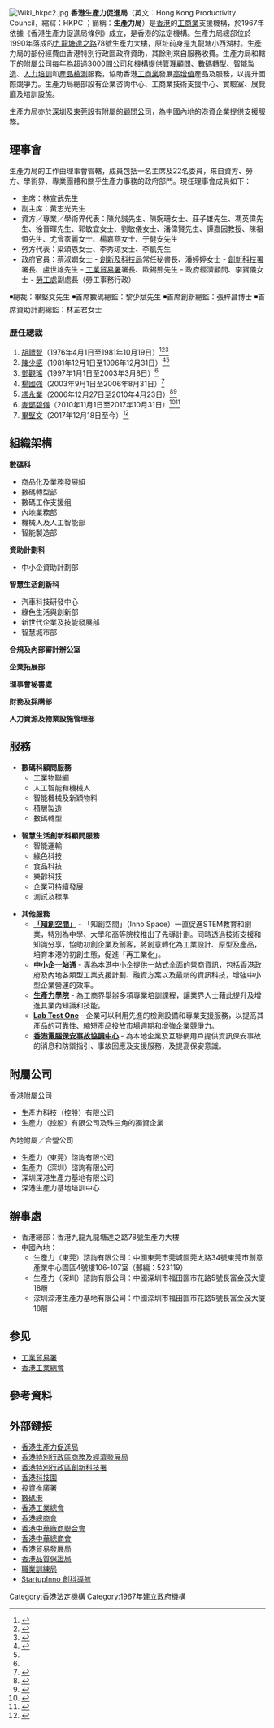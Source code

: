 {{multiple issues|
{{external links|time=2019-08-14T04:00:32+00:00}}
{{trivia|time=2019-08-14T04:00:32+00:00}}
{{more footnotes|time=2019-08-14T04:00:32+00:00}}
}}
{{香港公營機構基礎資訊
|中文機構名稱=香港生產力促進局
|英文機構名稱=Hong Kong Productivity Council
|機構標誌=HKPC logo chi.png
|標誌大小=250px
|首長職銜=主席
|首長姓名=[[林宣武|林宣武]]{{GBSHK}}{{JP}}
|副首長職銜=副主席
|副首長姓名=黃志光
|副首長職銜2=總裁
|副首長姓名2=畢堅文
|成立年份=1967年
|法律基礎=第1116章《香港生產力促進局條例》
|聯繫部門=
|類型=法定機構
|總部={{HK}}[[九龍|九龍]][[九龍塘|九龍塘]][[達之路|達之路]]78號生產力大樓
|網站={{Official website|https://www.hkpc.org/zh-HK|官方網站}}
}}

[[File:Wiki_hkpc2.jpg|thumb]]
'''香港生產力促進局'''（英文：Hong Kong Productivity Council，縮寫：HKPC ；簡稱：'''生產力局'''）是[[香港|香港]]的[[工商業|工商業]]支援機構，於1967年依據《香港生產力促進局條例》成立，是香港的法定機構。生產力局總部位於1990年落成的[[九龍塘|九龍塘]][[達之路|達之路]]78號生產力大樓，原址前身是九龍塘小西湖村。生產力局的部份經費由香港特別行政區政府資助，其餘則來自服務收費。生產力局和轄下的附屬公司每年為超過3000間公司和機構提供[[管理顧問|管理顧問]]、[[數碼轉型|數碼轉型]]、[[智能製造|智能製造]]、[[人力培訓|人力培訓]]和[[產品檢測|產品檢測]]服務，協助香港[[工商業|工商業]]發展[[高增值|高增值]]產品及服務，以提升國際競爭力。生產力局總部設有企業咨詢中心、工商業技術支援中心、實驗室、展覽廳及培訓設施。

生產力局亦於[[深圳|深圳]]及[[東莞|東莞]]設有附屬的[[顧問公司|顧問公司]]，為中國內地的港資企業提供支援服務。

==理事會==
生產力局的工作由理事會管轄，成員包括一名主席及22名委員，來自資方、勞方、學術界、專業團體和關乎生產力事務的政府部門。現任理事會成員如下：

*主席：林宣武先生
*副主席：黃志光先生
*資方／專業／學術界代表：陳允誠先生、陳婉珊女士、莊子雄先生、馮英偉先生、徐晉暉先生、郭敏宜女士、劉敏儀女士、潘偉賢先生、譚嘉因教授、陳祖恒先生、尤曾家麗女士、楊嘉燕女士、于健安先生
*勞方代表：梁頌恩女士、李秀琼女士、李凱先生
*政府官員：蔡淑嫻女士 - [[創新及科技局|創新及科技局]]常任秘書長、潘婷婷女士 - [[創新科技署|創新科技署]]署長、盧世雄先生 - [[工業貿易署|工業貿易署]]署長、歐錫熊先生 - 政府經濟顧問、李寶儀女士 - [[勞工處|勞工處]]副處長（勞工事務行政）

◾總裁：畢堅文先生
◾首席數碼總監：黎少斌先生
◾首席創新總監：張梓昌博士
◾首席資助計劃總監：林芷君女士

=== 歷任總裁 ===
{{Expand list}}
<!--
#[[紐敦_(管理人員)|紐敦]]（1967年4月1日至）
#[[廖偉韜|廖偉韜]]（1969年至1976年3月31日）<ref name="liu2wil"/>-->
#[[胡禮智|胡禮智]]（1976年4月1日至1981年10月19日）<ref name="liu2wil">{{cite news|title=韋禮時博士將出任生產力促進中心執行幹事|date=1976-04-12|publisher=工商晚報|page=第七版}}</ref><ref name="wil2wu">{{cite news|title=生產力促進中心主席 介紹胡禮智博士出任新執行幹事|date=1976-08-11|publisher=工商晚報|page=第二版}}</ref><ref>{{cite news|title=胡禮智博士獲委任政府科學僱問|date=1981-10-20|publisher=香港工商日報|page=第七版}}</ref>
#[[陳少感|陳少感]]（1981年12月1日至1996年12月31日）<ref>{{cite news|title=生產力促進中心 陳少感任執行幹事 代替胡禮智博士空缺|date=1981-10-24|publisher=香港工商日報|page=第五版}}</ref><ref name="itc"/>
#[[鄧觀瑤|鄧觀瑤]]（1997年1月1日至2003年3月8日）<ref name="itc"/>
#[[楊國強_(香港)|楊國強]]（2003年9月1日至2006年8月31日）<ref name="itc">{{Cite web |url=https://www.legco.gov.hk/yr09-10/chinese/pac/reports/53/app_14.pdf |title=香港生產力促進局企業管治及行政事宜 |work=創新科技署 |via=香港立法會 |date= 2009-12-28 |access-date=2022-01-20 |archive-date=2019-10-30 |archive-url=https://web.archive.org/web/20191030190639/https://www.legco.gov.hk/yr09-10/chinese/pac/reports/53/app_14.pdf |dead-url=no }}</ref>
#[[馮永業|馮永業]]（2006年12月27日至2010年4月23日）<ref>{{Cite web |url=https://www.hkpc.org/zh-HK/about-us/media-centre/press-releases/2006/the-hong-kong-productivity-council-announces-executive-director-appointment |title=香港生產力促進局公布總裁任命 |work=香港生產力促進局 |date=2006-11-03 |access-date=2022-01-20 |archive-date=2022-01-20 |archive-url=https://web.archive.org/web/20220120123627/https://www.hkpc.org/zh-HK/about-us/media-centre/press-releases/2006/the-hong-kong-productivity-council-announces-executive-director-appointment |dead-url=no }}</ref><ref>{{Cite web |url=https://www.hkpc.org/zh-HK/about-us/media-centre/press-releases/2010/2010-04-23-10-23-18 |title=生產力促進局總裁請辭 |work=香港生產力促進局 |date=2010-04-23 |access-date=2022-01-20 |archive-date=2022-01-20 |archive-url=https://web.archive.org/web/20220120123643/https://www.hkpc.org/zh-HK/about-us/media-centre/press-releases/2010/2010-04-23-10-23-18 |dead-url=no }}</ref>
#[[麥鄧碧儀|麥鄧碧儀]]（2010年11月1日至2017年10月31日）<ref>{{Cite web |url=https://www.hkpc.org/zh-HK/about-us/media-centre/press-releases/2010/2010-10-26-10-31-14 |title=香港生產力促進局公布 任命新總裁 |work=香港生產力促進局 |date=2010-10-26 |access-date=2022-01-20 |archive-date=2022-01-20 |archive-url=https://web.archive.org/web/20220120123628/https://www.hkpc.org/zh-HK/about-us/media-centre/press-releases/2010/2010-10-26-10-31-14 |dead-url=no }}</ref><ref>{{Cite web |url=https://www.hkpc.org/zh-HK/about-us/media-centre/press-releases/2017/ed-retirement |title=生產力局宣布總裁榮休 |work=香港生產力促進局 |date=2017-04-13 |access-date=2022-01-20 |archive-date=2022-01-20 |archive-url=https://web.archive.org/web/20220120123628/https://www.hkpc.org/zh-HK/about-us/media-centre/press-releases/2017/ed-retirement |dead-url=no }}</ref>
#[[畢堅文|畢堅文]]（2017年12月18日至今）<ref>{{Cite web |url=https://www.hkpc.org/zh-HK/about-us/media-centre/press-releases/2017/ed-mohamed-din-butt |title=生產力局任命新總裁 |access-date=2022-01-20 |work=香港生產力促進局 |date=2017-11-29 |archive-date=2022-01-20 |archive-url=https://web.archive.org/web/20220120123630/https://www.hkpc.org/zh-HK/about-us/media-centre/press-releases/2017/ed-mohamed-din-butt |dead-url=no }}</ref>

==組織架構==

'''數碼科'''

*商品化及業務發展組
*數碼轉型部
*數碼工作支援组
*內地業務部
*機械人及人工智能部
*智能製造部

'''資助計劃科'''

*中小企資助計劃部

'''智慧生活創新科'''

*汽車科技研發中心
*綠色生活與創新部
*新世代企業及技能發展部
*智慧城市部

'''合規及內部審計辦公室'''

'''企業拓展部'''

'''理事會秘書處'''

'''財務及採購部'''

'''人力資源及物業設施管理部'''

==服務==
*'''數碼科顧問服務'''
**工業物聯網 
**人工智能和機械人 
**智能機械及新穎物料
**積層製造 
**數碼轉型 

*'''智慧生活創新科顧問服務'''
**智能運輸 
**綠色科技
**食品科技 
**樂齡科技
**企業可持續發展 
**測試及標準

*'''其他服務'''
**'''[https://innospace.hkpc.org/ 「知創空間」]''' - 「知創空間」（Inno Space）一直促進STEM教育和創業，特別為中學、大學和高等院校推出了先導計劃。同時透過技術支援和知識分享，協助初創企業及創客，將創意轉化為工業設計、原型及產品，培育本港的初創生態，促進「再工業化」。
**'''[https://www.hkpc.org/zh-HK/support-resource/sme-one/smeone-main 中小企一站通]''' - 專為本港中小企提供一站式全面的營商資訊，包括香港政府及內地各類型工業支援計劃、融資方案以及最新的資訊科技，增強中小型企業營運的效率。
**'''[https://www.home.hkpcacademy.org 生產力學院]''' - 為工商界舉辦多項專業培訓課程，讓業界人士藉此提升及增進其業內知識和技能。
**'''[https://www.labtestone.org/index.php/hk Lab Test One]''' - 企業可以利用先進的檢測設備和專業支援服務，以提高其產品的可靠性、縮短產品投放市場週期和增強企業競爭力。
**'''[https://www.hkcert.org/home 香港電腦保安事故協調中心] {{Wayback|url=https://www.hkcert.org/home |date=20110716150233 }}''' - 為本地企業及互聯網用戶提供資訊保安事故的消息和防禦指引、事故回應及支援服務，及提高保安意識。

==附屬公司==
;香港附屬公司
*生產力科技（控股）有限公司
*生產力（控股）有限公司及珠三角的獨資企業

;內地附屬／合營公司
*生產力（東莞）諮詢有限公司
*生產力（深圳）諮詢有限公司
*深圳深港生產力基地有限公司
*深港生產力基地培訓中心

==辦事處==
*香港總部：香港九龍九龍塘達之路78號生產力大樓
*中國內地：
**生產力（東莞）諮詢有限公司：中國東莞市莞城區莞太路34號東莞市創意產業中心園區4號樓106-107室（郵編：523119）
**生產力（深圳）諮詢有限公司：中國深圳市福田區市花路5號長富金茂大廈18層
**深圳深港生產力基地有限公司：中國深圳市福田區市花路5號長富金茂大廈18層

== 参见 ==
*[[工業貿易署|工業貿易署]]
*[[香港工業總會|香港工業總會]]

== 參考資料 ==
{{reflist|30em}}

==外部鏈接==
{{commons category|Hong Kong Productivity Council}}
*[http://www.hkpc.org 香港生產力促進局]
*[http://www.cedb.gov.hk/ 香港特別行政區商務及經濟發展局]
*[http://www.info.gov.hk/itc 香港特別行政區創新科技署]
*[http://www.hkstp.org 香港科技園]
*[https://www.investhk.gov.hk/ 投資推廣署]
*[https://www.cyberport.hk/zh_tw/ 數碼港]
*[http://www.industryhk.org 香港工業總會]
*[http://www.chamber.org.hk 香港總商會]
*[http://www.cma.org.hk 香港中華廠商聯合會] {{Wayback|url=http://www.cma.org.hk/ |date=20081012032823 }}
*[http://www.cgcc.org.hk/b5/index.aspx 香港中華總商會]
*[http://www.tdctrade.com 香港貿易發展局]
*[http://www.hkqaa.org 香港品質保證局]
*[http://www.vtc.edu.hk 職業訓練局] {{Wayback|url=http://www.vtc.edu.hk/ |date=20060707033225 }}
*[https://startupinno.io/ StartupInno 創科導航]


{{香港公營機構}}
{{香港創新及科技業}}
[[Category:香港法定機構|Category:香港法定機構]]
[[Category:1967年建立政府機構|Category:1967年建立政府機構]]